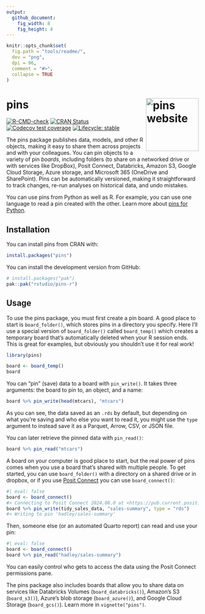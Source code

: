 ```yaml
---
output:
  github_document:
    fig_width: 8
    fig_height: 4
---
```


```r
knitr::opts_chunk$set(
  fig.path = "tools/readme/", 
  dev = "png",
  dpi = 96,
  comment = "#>",
  collapse = TRUE
)
```

# pins <a href="https://pins.rstudio.com"><img src="man/figures/logo.png" align="right" height="138" alt="pins website" /></a>

<!-- badges: start -->

[![R-CMD-check](https://github.com/rstudio/pins-r/actions/workflows/R-CMD-check.yaml/badge.svg)](https://github.com/rstudio/pins-r/actions/workflows/R-CMD-check.yaml)
[![CRAN Status](https://www.r-pkg.org/badges/version/pins)](https://cran.r-project.org/package=pins) 
[![Codecov test coverage](https://codecov.io/gh/rstudio/pins-r/branch/main/graph/badge.svg)](https://app.codecov.io/gh/rstudio/pins-r?branch=main)
[![Lifecycle: stable](https://img.shields.io/badge/lifecycle-stable-brightgreen.svg)](https://lifecycle.r-lib.org/articles/stages.html#stable)
<!-- badges: end -->

The pins package publishes data, models, and other R objects, making it easy to share them across projects and with your colleagues.
You can pin objects to a variety of pin *boards*, including folders (to share on a networked drive or with services like DropBox), Posit Connect, Databricks, Amazon S3, Google Cloud Storage, Azure storage, and Microsoft 365 (OneDrive and SharePoint).
Pins can be automatically versioned, making it straightforward to track changes, re-run analyses on historical data, and undo mistakes.

You can use pins from Python as well as R. For example, you can use one language to read a pin created with the other. Learn more about [pins for Python](https://rstudio.github.io/pins-python/).

## Installation

You can install pins from CRAN with:

```r
install.packages("pins")
```

You can install the development version from GitHub:

```r
# install.packages("pak")
pak::pak("rstudio/pins-r")
```

## Usage

To use the pins package, you must first create a pin board.
A good place to start is `board_folder()`, which stores pins in a directory you specify.
Here I'll use a special version of `board_folder()` called `board_temp()` which creates a temporary board that's automatically deleted when your R session ends.
This is great for examples, but obviously you shouldn't use it for real work!

```r
library(pins)

board <- board_temp()
board
```

You can "pin" (save) data to a board with `pin_write()`.
It takes three arguments: the board to pin to, an object, and a name:

```r
board %>% pin_write(head(mtcars), "mtcars")
```

As you can see, the data saved as an `.rds` by default, but depending on what you're saving and who else you want to read it, you might use the `type` argument to instead save it as a Parquet, Arrow, CSV, or JSON file.

You can later retrieve the pinned data with `pin_read()`:

```r
board %>% pin_read("mtcars")
```

A board on your computer is good place to start, but the real power of pins comes when you use a board that's shared with multiple people.
To get started, you can use `board_folder()` with a directory on a shared drive or in dropbox, or if you use [Posit Connect](https://posit.co/products/enterprise/connect/) you can use `board_connect()`:

```r
#| eval: false
board <- board_connect()
#> Connecting to Posit Connect 2024.08.0 at <https://pub.current.posit.team>
board %>% pin_write(tidy_sales_data, "sales-summary", type = "rds")
#> Writing to pin 'hadley/sales-summary'
```

Then, someone else (or an automated Quarto report) can read and use your pin:

```r
#| eval: false
board <- board_connect()
board %>% pin_read("hadley/sales-summary")
```

You can easily control who gets to access the data using the Posit Connect permissions pane.

The pins package also includes boards that allow you to share data on services like Databricks Volumes (`board_databricks()`), Amazon's S3 (`board_s3()`), Azure's blob storage (`board_azure()`), and Google Cloud Storage (`board_gcs()`). 
Learn more in `vignette("pins")`.
